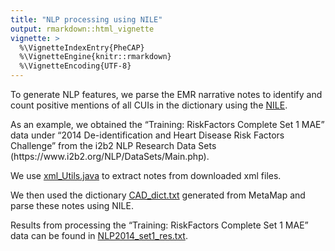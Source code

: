 ```yaml
---
title: "NLP processing using NILE"
output: rmarkdown::html_vignette
vignette: >
  %\VignetteIndexEntry{PheCAP}
  %\VignetteEngine{knitr::rmarkdown}
  %\VignetteEncoding{UTF-8}
---
```


To generate NLP features, we parse the EMR narrative notes to identify and count positive mentions of all CUIs in the dictionary using the [NILE](http://celehs.hms.harvard.edu/software/NILE/NILE_main.html). 

As an example, we obtained the “Training: RiskFactors Complete Set 1 MAE” data under “2014 De-identification and Heart Disease Risk Factors Challenge” from the i2b2 NLP Research Data Sets (https://www.i2b2.org/NLP/DataSets/Main.php). 

We use <a href="include/xml_Utils.java" download>xml_Utils.java</a> to extract notes from downloaded xml files. 

We then used the dictionary <a href="include/CAD_dict.txt" download>CAD_dict.txt</a> generated from MetaMap and parse these notes using NILE.

Results from processing the “Training: RiskFactors Complete Set 1 MAE” data can be found in <a href="include/NLP2014_set1_res.txt" download>NLP2014_set1_res.txt</a>. 

